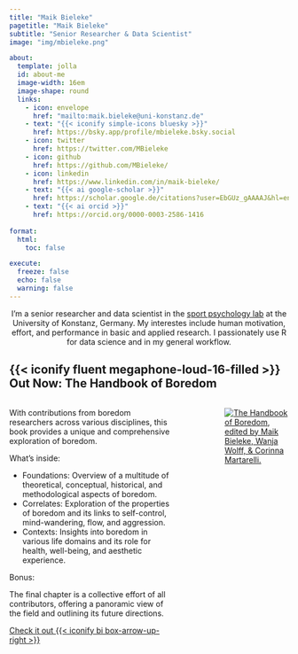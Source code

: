```yaml
---
title: "Maik Bieleke"
pagetitle: "Maik Bieleke"
subtitle: "Senior Researcher & Data Scientist"
image: "img/mbieleke.png"

about:
  template: jolla
  id: about-me
  image-width: 16em
  image-shape: round
  links:
    - icon: envelope
      href: "mailto:maik.bieleke@uni-konstanz.de"
    - text: "{{< iconify simple-icons bluesky >}}"
      href: https://bsky.app/profile/mbieleke.bsky.social
    - icon: twitter
      href: https://twitter.com/MBieleke
    - icon: github
      href: https://github.com/MBieleke/
    - icon: linkedin
      href: https://www.linkedin.com/in/maik-bieleke/
    - text: "{{< ai google-scholar >}}"
      href: https://scholar.google.de/citations?user=EbGUz_gAAAAJ&hl=en
    - text: "{{< ai orcid >}}"
      href: https://orcid.org/0000-0003-2586-1416
      
format: 
  html: 
    toc: false

execute: 
  freeze: false
  echo: false
  warning: false
---
```


::: {#about-me style="text-align: center;"}
I'm a senior researcher and data scientist in the [sport psychology lab](https://www.sportwissenschaft.uni-konstanz.de/schueler/schueler/research/sport-psychology-lab/){.external target="_blank"} at the University of Konstanz, Germany. My interestes include human motivation, effort, and performance in basic and applied research. I passionately use R for data science and in my general workflow.
:::

::: {.callout-tip icon="false"}
## {{< iconify fluent megaphone-loud-16-filled >}} Out Now: The Handbook of Boredom

::: columns
::: {.column width="65%"}
With contributions from boredom researchers across various disciplines, this book provides a unique and comprehensive exploration of boredom.

What's inside:

-   Foundations: Overview of a multitude of theoretical, conceptual, historical, and methodological aspects of boredom.
-   Correlates: Exploration of the properties of boredom and its links to self-control, mind-wandering, flow, and aggression.
-   Contexts: Insights into boredom in various life domains and its role for health, well-being, and aesthetic experience.

Bonus:

The final chapter is a collective effort of all contributors, offering a panoramic view of the field and outlining its future directions.

<a class="btn btn-success rounded-pill" href="https://www.routledge.com/The-Routledge-International-Handbook-of-Boredom/Bieleke-Wolff-Martarelli/p/book/9781032221861" target="_blank" role="button"> Check it out {{< iconify bi box-arrow-up-right >}}</a>
:::

::: {.column width="10%"}
:::

::: {.column width="25%"}
[![The Handbook of Boredom, edited by Maik Bieleke, Wanja Wolff, & Corinna Martarelli.](img/boredom-book.png)](https://www.routledge.com/The-Routledge-International-Handbook-of-Boredom/Bieleke-Wolff-Martarelli/p/book/9781032221861)
:::
:::
:::
